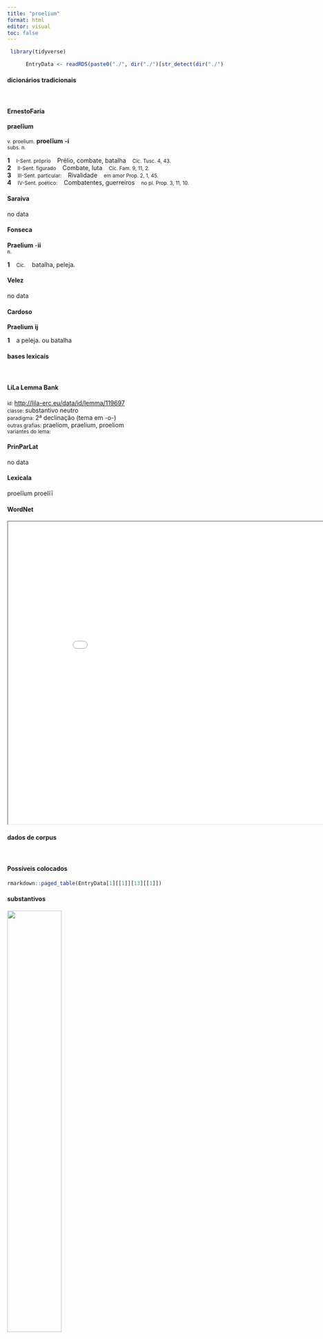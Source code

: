 ```yaml
---
title: "proelium"
format: html
editor: visual
toc: false
---
```



```r
 library(tidyverse) 

      EntryData <- readRDS(paste0("./", dir("./")[str_detect(dir("./"), "_xx112-114-111-101-108-105-117-109xx_.rds")]))

```


#### dicionários tradicionais

&emsp;




::: panel-tabset

#### ErnestoFaria

<b>praelĭum</b> <br> <small></small> <br> <small>v. proelìum.</small> 
 <b>proelĭum</b> <b>-í</b> <br> <small>subs. n.</small> <br> <small></small>   <p> <b>1</b> &ensp; <small>I-Sent. próprio</small> &ensp; Prélio, combate, batalha &ensp; <small>Cíc. Tusc. 4, 43.</small> <br> <b>2</b> &ensp; <small>II-Sent. figurado</small> &ensp; Combate, luta &ensp; <small>Cíc. Fam. 9, 11, 2.</small> <br> <b>3</b> &ensp; <small>III-Sent. particular:</small> &ensp; Rivalidade &ensp; <small>em amor Prop. 2, 1, 45.</small> <br> <b>4</b> &ensp; <small>IV-Sent. poético:</small> &ensp; Combatentes, guerreiros &ensp; <small>no pl. Prop. 3, 11, 10.</small> </p>




#### Saraiva

no data




#### Fonseca

<b>Praelium</b> -<b>ii</b> <br> <small>n.</small>   <p> <b>1</b> &ensp; <small>Cic.</small> &ensp; batalha, peleja. </p>




#### Velez

no data




#### Cardoso

<b>Praelium</b> <b>ij</b>   <p> <b>1</b> &ensp; a peleja. ou batalha </p>


:::



#### bases lexicais

&emsp;






::: panel-tabset

#### LiLa Lemma Bank

<small> id: </small> <a href=' http://lila-erc.eu/data/id/lemma/119697 ' target="_blank"> http://lila-erc.eu/data/id/lemma/119697 </a> <br>
<small> classe: </small> substantivo neutro   <br>
<small> paradigma: </small> 2ª declinação (tema em -o-) <br>
<small> outras grafias: </small> praeliom, praelium, proeliom <br>
<small> variantes do lema: </small>  <br>





#### PrinParLat

no data




#### Lexicala

proelĭum 
 proelĭī




#### WordNet

<iframe width='900' height='700' src='Media/Tree__xx112-114-111-101-108-105-117-109xx__sem_type_lexemes_pt.html'>

</iframe>


:::



#### dados de corpus

&emsp;




::: panel-tabset

#### Possíveis colocados

```r

rmarkdown::paged_table(EntryData[1][[1]][13][[1]])

```


#### substantivos

![](./Media/wordcloud__xx112-114-111-101-108-105-117-109xx__BY_collocate_scoreSUBST.webp){width=50% fig-alt='This chart plots collocate by scoreSUBST, for the headword proelium here are all the values plotted: collocate: committo; scoreSUBST: 0. collocate: equester; scoreSUBST: 0. collocate: excedo; scoreSUBST: 0. collocate: utor; scoreSUBST: 0. collocate: facio; scoreSUBST: 0'}




#### adjetivos

![](./Media/wordcloud__xx112-114-111-101-108-105-117-109xx__BY_collocate_scoreADJ.webp){width=50% fig-alt='This chart plots collocate by scoreADJ, for the headword proelium here are all the values plotted: collocate: committo; scoreADJ: 0. collocate: equester; scoreADJ: 3. collocate: excedo; scoreADJ: 0. collocate: utor; scoreADJ: 0. collocate: facio; scoreADJ: 0'}




#### verbos

![](./Media/wordcloud__xx112-114-111-101-108-105-117-109xx__BY_collocate_scoreVERBO.webp){width=50% fig-alt='This chart plots collocate by scoreVERBO, for the headword proelium here are all the values plotted: collocate: committo; scoreVERBO: 4. collocate: equester; scoreVERBO: 0. collocate: excedo; scoreVERBO: 3. collocate: utor; scoreVERBO: 2. collocate: facio; scoreVERBO: 2'}




#### advérbios

![](./Media/wordcloud__xx112-114-111-101-108-105-117-109xx__BY_collocate_scoreADV.webp){width=50% fig-alt='This chart plots collocate by scoreADV, for the headword proelium here are all the values plotted: collocate: committo; scoreADV: 0. collocate: equester; scoreADV: 0. collocate: excedo; scoreADV: 0. collocate: utor; scoreADV: 0. collocate: facio; scoreADV: 0'}




#### preposições e conjunções

![](./Media/wordcloud__xx112-114-111-101-108-105-117-109xx__BY_collocate_scoreFUNC.webp){width=50% fig-alt='This chart plots collocate by scoreFUNC, for the headword proelium here are all the values plotted: collocate: committo; scoreFUNC: 0. collocate: equester; scoreFUNC: 0. collocate: excedo; scoreFUNC: 0. collocate: utor; scoreFUNC: 0. collocate: facio; scoreFUNC: 0'}


:::



::: panel-tabset

#### ExemplosTraduzidos

<p> interim <b>proelio</b> equestri inter duas acies contendebatur <br> <small> Caes.Gal.2.9.2 <br> Nesse ínterim, travava-se, em batalha equestre, um combate entre as duas linhas. <small> [JDD] </small> </small> </p>
; <p> commisso <b>proelio</b> diutius nostrorum militum impetum hostes ferre non potuerunt ac terga uerterunt <br> <small> Caes.Gal.4.35.2 <br> Travado o combate, os inimigos não puderam aguentar por muito tempo o ímpeto de nossos soldados e voltaram as costas. <small> [JDD] </small> </small> </p>
; <p> ubi neutri transeundi initium faciunt secundiore equitum <b>proelio</b> nostris Caesar suos in castra reduxit <br> <small> Caes.Gal.2.9.2 <br> Como nem um nem outro tomam a iniciativa de atravessar, sendo mais favorável para os nossos a batalha dos cavaleiros, César reconduziu os seus para o acampamento. <small> [JDD] </small> </small> </p>
; <p> noster autem exercitus tametsi urbem ex Tigrani regno ceperat et <b>proeliis</b> usus erat secundis tamen nimia longinquitate locorum ac desiderio suorum commouebatur <br> <small> Cic.Man.23 <br> Nosso exército, porém, ainda que tivesse tomado uma cidade do reino de Triganes e tivesse se valido de batalhas favoráveis, mesmo assim estava inquieto pela lonjura daqueles lugares e pela saudada dos seus. <small> [JDD] </small> </small> </p>
; <p> aurigae interim paulum ex <b>proelio</b> excedunt atque ita currus conlocant ut si illi a multitudine hostium premantur expeditum ad suos receptum habeant <br> <small> Caes.Gal.4.33.2 <br> Enquanto isso, os cocheiros se retiram paulatinamente do combate e colocam os carros de tal modo que, se aqueles são oprimidos por uma multidão de inimigos, têm desimpedida a retirada para os seus. <small> [JDD, de outra edição] </small> </small> </p>
; <p> at barbari consilio Romanorum cognito praemisso equitatu et essedariis quo plerumque genere in <b>proeliis</b> uti consuerunt reliquis copiis subsecuti nostros nauibus egredi prohibebant <br> <small> Caes.Gal.4.24.1 <br> Mas os bárbaros, conhecido o plano dos romanos, enviando na frente a cavalaria e os que combatem em carros, genero que geralmente costumaram usar nos combates, vindo em seguida com suas tropas restantes, impediam que os nossos saíssem dos navios. <small> [JDD] </small> </small> </p>





#### Frequência por autor

![](./Media/barchart__xx112-114-111-101-108-105-117-109xx__lemma_BY_author_Frequencies.webp){width=50% fig-alt='This charts plots the frequency of lemma by author_Frequencies. The Caesar subcorpus registers the highest normalized frequency, with the value of 32.1 and an absolute frequency of 85. The Seneca subcorpus follows, with a normalized frequency of 0.19 and an absolute frequency of 1. the subcorpus with the least normalized frequency is Ovidius with the normalized value of 0 and an absolute freqeuncy of 0. here are all the values: subcorpus: Caesar ; normalized frequency: 85 ; absolute frequency: 32.1021225168064. subcorpus: Cicero ; normalized frequency: 24 ; absolute frequency: 1.49510353591986. subcorpus: Horatius ; normalized frequency: 3 ; absolute frequency: 2.6640618062339. subcorpus: Ovidius ; normalized frequency: 0 ; absolute frequency: 0. subcorpus: Phaedrus ; normalized frequency: 0 ; absolute frequency: 0. subcorpus: Sallustius ; normalized frequency: 9 ; absolute frequency: 8.3480196642241. subcorpus: Seneca ; normalized frequency: 1 ; absolute frequency: 0.186633321513223. subcorpus: Suetonius ; normalized frequency: 2 ; absolute frequency: 22.0507166482911. subcorpus: Tacitus ; normalized frequency: 1 ; absolute frequency: 3.43288705801579. subcorpus: Vergilius ; normalized frequency: 0 ; absolute frequency: 0. subcorpus: Hieronymus ; normalized frequency: 0 ; absolute frequency: 0'}




#### Frequência por gênero

![](./Media/barchart__xx112-114-111-101-108-105-117-109xx__lemma_BY_genre_Frequencies.webp){width=50% fig-alt='This charts plots the frequency of lemma by genre_Frequencies. The Prosa.histórica subcorpus registers the highest normalized frequency, with the value of 23.61 and an absolute frequency of 97. The Prosa.epistolográfica subcorpus follows, with a normalized frequency of 0 and an absolute frequency of 0. the subcorpus with the least normalized frequency is Prosa.epistolográfica with the normalized value of 0 and an absolute freqeuncy of 0. here are all the values: subcorpus: Prosa.histórica ; normalized frequency: 97 ; absolute frequency: 23.6130382920714. subcorpus: Prosa.filosófica ; normalized frequency: 1 ; absolute frequency: 0.164741931763892. subcorpus: Prosa.oratória ; normalized frequency: 23 ; absolute frequency: 2.20828972761226. subcorpus: Prosa.epistolográfica ; normalized frequency: 0 ; absolute frequency: 0. subcorpus: Poesia.lírica ; normalized frequency: 3 ; absolute frequency: 2.52376545806343. subcorpus: Poesia.didática ; normalized frequency: 0 ; absolute frequency: 0. subcorpus: Poesia.trágica ; normalized frequency: 1 ; absolute frequency: 0.868658790826963. subcorpus: Poesia.épica ; normalized frequency: 0 ; absolute frequency: 0. subcorpus: Prosa.ficcional ; normalized frequency: 0 ; absolute frequency: 0'}




#### Frequência por século

![](./Media/barchart__xx112-114-111-101-108-105-117-109xx__lemma_BY_period_Frequencies.webp){width=50% fig-alt='This charts plots the frequency of lemma by period_Frequencies. The II.d.C. subcorpus registers the highest normalized frequency, with the value of 7.85 and an absolute frequency of 3. The I.a.C. subcorpus follows, with a normalized frequency of 5.63 and an absolute frequency of 121. the subcorpus with the least normalized frequency is IV.d.C. with the normalized value of 0 and an absolute freqeuncy of 0. here are all the values: subcorpus: I.a.C. ; normalized frequency: 121 ; absolute frequency: 5.63183616476612. subcorpus: I.d.C. ; normalized frequency: 1 ; absolute frequency: 0.152975370965275. subcorpus: II.d.C. ; normalized frequency: 3 ; absolute frequency: 7.85340314136126. subcorpus: IV.d.C. ; normalized frequency: 0 ; absolute frequency: 0'}


:::

